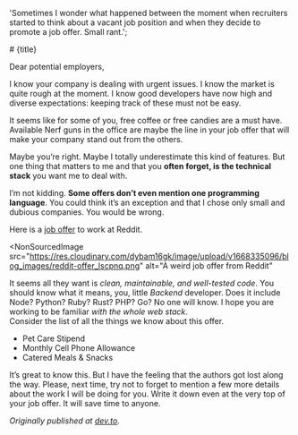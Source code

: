 
  'Sometimes I wonder what happened between the moment when recruiters started to think about a vacant job position and when they decide to promote a job offer. Small rant.';

<ArticleLayout title={title} description={description} publishedAt={publishedAt}>
# {title}

Dear potential employers,

I know your company is dealing with urgent issues. I know the market is quite rough at the moment. I know good developers have now high and diverse expectations: keeping track of these must not be easy.

It seems like for some of you, free coffee or free candies are a must have. Available Nerf guns in the office are maybe the line in your job offer that will make your company stand out from the others.

Maybe you’re right. Maybe I totally underestimate this kind of features. But one thing that matters to me and that you **often forget, is the technical stack** you want me to deal with.

I’m not kidding. **Some offers don’t even mention one programming language**. You could think it’s an exception and that I chose only small and dubious companies. You would be wrong.

Here is a [job offer](https://boards.greenhouse.io/reddit/jobs/655395?t=onmjps1#.WlRYj_ZG2Hs) to work at Reddit.

<NonSourcedImage
  src="https://res.cloudinary.com/dybam16gk/image/upload/v1668335096/blog_images/reddit-offer_lscpnq.png"
  alt="A weird job offer from Reddit"
></NonSourcedImage>

It seems all they want is _clean, maintainable, and well-tested code_. You should know what it means, you, little _Backend_ developer. Does it include Node? Python? Ruby? Rust? PHP? Go? No one will know. I hope you are working to be familiar _with the whole web stack_.  
Consider the list of all the things we know about this offer.

- Pet Care Stipend
- Monthly Cell Phone Allowance
- Catered Meals & Snacks

It’s great to know this. But I have the feeling that the authors got lost along the way. Please, next time, try not to forget to mention a few more details about the work I will be doing for you. Write it down even at the very top of your job offer. It will save time to anyone.

_Originally published at_ [_dev.to_](https://dev.to/einenlum/job-offers-dont-get-lost-along-the-way-ab6)_._

</ArticleLayout>
